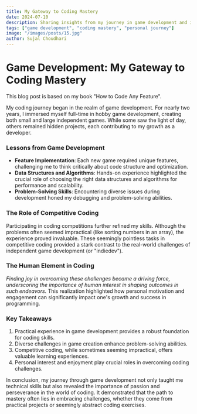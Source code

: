 ```yaml
---
title: My Gateway to Coding Mastery
date: 2024-07-10
description: Sharing insights from my journey in game development and its impact on my coding skills.
tags: ["game development", "coding mastery", "personal journey"]
image: "/images/posts/15.jpg"
author: Sujal Choudhari
---
```


# Game Development: My Gateway to Coding Mastery

This blog post is based on my book "How to Code Any Feature".

My coding journey began in the realm of game development. For nearly two years, I immersed myself full-time in hobby game development, creating both small and large independent games. While some saw the light of day, others remained hidden projects, each contributing to my growth as a developer.

### Lessons from Game Development

- **Feature Implementation**: Each new game required unique features, challenging me to think critically about code structure and optimization.
- **Data Structures and Algorithms**: Hands-on experience highlighted the crucial role of choosing the right data structures and algorithms for performance and scalability.
- **Problem-Solving Skills**: Encountering diverse issues during development honed my debugging and problem-solving abilities.

### The Role of Competitive Coding

Participating in coding competitions further refined my skills. Although the problems often seemed impractical (like sorting numbers in an array), the experience proved invaluable. These seemingly pointless tasks in competitive coding provided a stark contrast to the real-world challenges of independent game development (or "indiedev").

### The Human Element in Coding

*Finding joy in overcoming these challenges became a driving force, underscoring the importance of human interest in shaping outcomes in such endeavors.* This realization highlighted how personal motivation and engagement can significantly impact one's growth and success in programming.

### Key Takeaways

1. Practical experience in game development provides a robust foundation for coding skills.
2. Diverse challenges in game creation enhance problem-solving abilities.
3. Competitive coding, while sometimes seeming impractical, offers valuable learning experiences.
4. Personal interest and enjoyment play crucial roles in overcoming coding challenges.

In conclusion, my journey through game development not only taught me technical skills but also revealed the importance of passion and perseverance in the world of coding. It demonstrated that the path to mastery often lies in embracing challenges, whether they come from practical projects or seemingly abstract coding exercises.
